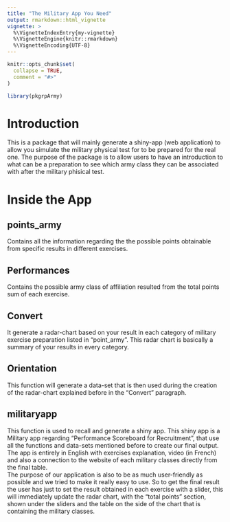 ```yaml
---
title: "The Military App You Need"
output: rmarkdown::html_vignette
vignette: >
  %\VignetteIndexEntry{my-vignette}
  %\VignetteEngine{knitr::rmarkdown}
  %\VignetteEncoding{UTF-8}
---
```


```r
knitr::opts_chunk$set(
  collapse = TRUE,
  comment = "#>"
)
```

```r
library(pkgrpArmy)
```

# Introduction   

This is a package that will mainly generate a shiny-app (web application) to allow you simulate the military physical test for to be prepared for the real one.
The purpose of the package is to allow users to have an introduction to what can be a preparation to see which army class they can be associated with after the military phisical test.   
   
# Inside the App
## points_army

Contains all the information regarding the the possible points obtainable from specific results in different exercises.   

## Performances   

Contains the possible army class of affiliation resulted from the total points sum of each exercise.   

## Convert

It generate a radar-chart based on your result in each category of military exercise preparation listed in "point_army". This radar chart is basically a summary of your results in every category.    

## Orientation

This function will generate a data-set that is then used during the creation of the radar-chart explained before in the "Convert" paragraph.   

## militaryapp

This function is used to recall and generate a shiny app. This shiny app is a Military app regarding "Performance Scoreboard for Recruitment", that use all the functions and data-sets mentioned before to create our final output.    
The app is entirely in English with exercises explanation, video (in French) and also a connection to the website of each military classes directly from the final table.   
The purpose of our application is also to be as much user-friendly as possible and we tried to make it really easy to use. So to get the final result the user has just to set the result obtained in each exercise 
with a slider, this will immediately update the radar chart, with the "total points" section, shown under the sliders and the table on the side of the chart that is containing the military classes.




